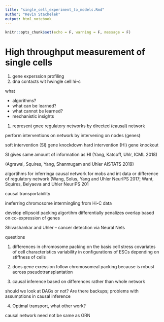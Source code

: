 ```yaml
---
title: "single_cell_experiment_to_models.Rmd"
author: "Kevin Stachelek"
output: html_notebook
---
```


```r
knitr::opts_chunk$set(echo = F, warning = F, message = F)
```

# High throughput measurement of single cells 

1. gene experssion profiling
2. dna contacts wit hwingle cell hi-c


what 

* algorithms?
* what can be learned?
* what cannot be learned?
* mechanistic insights

1. represent gnee regulatory networks by directed (causal) network

perform interventions on network by intervening on nodes (genes)

soft intervention (SI) gene knockdown
hard intervention (HI) gene knockout

SI gives same amount of information as HI (Yang, Katcoff, Uhlr, ICML 2018)

(Agrawal, Squires, Yang, Shanmugam and Uhler AISTATS 2019)

algortihms for inferringa causal network for mobs and int data or difference of regulatory network (Wang, Solus, Yang and Uhler NeurIPS 2017; Want, Squires, Belyaeva and Uhler NeurIPS 201

causal transportability 

ineferring chromosome intermingling from Hi-C data

develop ellipsoid packing algortihm differentially penalizes overlap based on co-expression of genes 

Shivashankar and Uhler -- cancer detection via Neural Nets

questions 

1. differences in chromosome packing on the basis cell stress covariates of cell characteristics 
variability in configurations of ESCs depending on stiffness of cells 

2. does gene exression follow chromosomeal packing because is robust across pseudotransplantation

3. causal inference based on differences rather than whole network 

should we look at DAGs or not? Are there backups; problems with assumptions in causal inference 

4. Optimal transport, what other work?

causal network need not be same as GRN 

